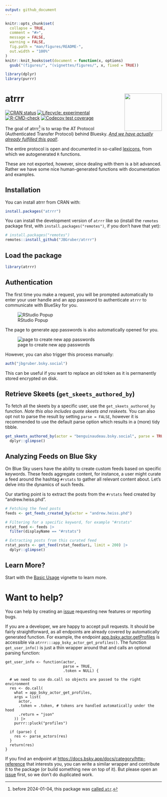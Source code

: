 ```yaml
---
output: github_document
---
```


<!-- README.md is generated from README.Rmd. Please edit that file -->

```r
knitr::opts_chunk$set(
  collapse = TRUE,
  comment = "#>",
  message = FALSE,
  warning = FALSE,
  fig.path = "man/figures/README-",
  out.width = "100%"
)
knitr::knit_hooks$set(document = function(x, options) 
  gsub("(figures/", "(vignettes/figures/", x, fixed = TRUE))

library(dplyr)
library(purrr)
```

# atrrr <img src="man/figures/logo.png" align="right" height="120">

<!-- badges: start -->
[![CRAN status](https://www.r-pkg.org/badges/version/atrrr)](https://CRAN.R-project.org/package=atrrr)
[![Lifecycle: experimental](https://img.shields.io/badge/lifecycle-experimental-orange.svg)](https://lifecycle.r-lib.org/articles/stages.html#experimental)
[![R-CMD-check](https://github.com/JBGruber/atrrr/actions/workflows/R-CMD-check.yaml/badge.svg)](https://github.com/JBGruber/atrrr/actions/workflows/R-CMD-check.yaml)
[![Codecov test coverage](https://codecov.io/gh/JBGruber/atrrr/branch/main/graph/badge.svg)](https://app.codecov.io/gh/JBGruber/atrrr?branch=main)
<!-- badges: end -->

The goal of atrrr^[before 2024-01-04, this package was [called `atr`](https://github.com/JBGruber/atrrr/issues/12).] is to wrap the AT Protocol (Authenticated Transfer Protocol) behind Bluesky. [*And we have actually already fulfilled this goal!*](#want-to-help).

The entire protocol is open and documented in so-called [lexicons](https://atproto.com/guides/lexicon), from which we autogenerated `R` functions.

These are not exported, however, since dealing with them is a bit advanced.
Rather we have some nice human-generated functions with documentation and examples.

## Installation

You can install atrrr from CRAN with:

``` r
install.packages("atrrr")
```

You can install the development version of `atrrr` like so (install the `remotes` package first, with `install.packages("remotes")`, if you don't have that yet):

``` r
# install.packages("remotes")
remotes::install_github("JBGruber/atrrr")
```

## Load the package

```r
library(atrrr)
```


## Authentication

The first time you make a request, you will be prompted automatically to enter your user handle and an app password to authenticate `atrrr` to communicate with BlueSky for you.

![RStudio Popup](figures/password_popup.png)

The page to generate app passwords is also automatically opened for you.

![page to create new app passwords](figures/app_password.png)

However, you can also trigger this process manually:

```r
auth("jbgruber.bsky.social")
```

This can be useful if you want to replace an old token as it is permanently stored encrypted on disk.



## Retrieve Skeets (`get_skeets_authored_by`)

To fetch all the skeets by a specific user, use the `get_skeets_authored_by` function. *Note this also includes quote skeets and reskeets.* You can also opt not to parse the result by setting `parse = FALSE`, however it is recommended to use the default parse option which results in a (more) tidy tibble.

```r
get_skeets_authored_by(actor = "benguinaudeau.bsky.social", parse = TRUE) |>
  dplyr::glimpse()
```




## Analyzing Feeds on Blue Sky

On Blue Sky users have the ability to create custom feeds based on specific keywords. These feeds aggregate content, for instance, a user might curate a feed around the hashtag `#rstats` to gather all relevant content about. Let's delve into the dynamics of such feeds.


Our starting point is to extract the posts from the `#rstats` feed created by "andrew.heiss.phd".


```r
# Fetching the feed posts
feeds <- get_feeds_created_by(actor = "andrew.heiss.phd") 

# Filtering for a specific keyword, for example "#rstats"
rstat_feed <- feeds |>
  filter(displayName == "#rstats")

# Extracting posts from this curated feed
rstat_posts <- get_feed(rstat_feed$uri, limit = 200) |>
  dplyr::glimpse()
```

## Learn More?

Start with the [Basic Usage](https://jbgruber.github.io/atrrr/articles/Basic_Usage.html) vignette to learn more.

# Want to help?

You can help by creating an [issue](https://github.com/JBGruber/atrrr/issues/new/choose) requesting new features or reporting bugs.

If you are a developer, we are happy to accept pull requests.
It should be fairly straightforward, as all endpoints are already covered by automatically generated function.
For example, the endpoint [app.bsky.actor.getProfiles](https://docs.bsky.app/docs/api/app-bsky-actor-get-profiles) is accessible via `atrrr:::app_bsky_actor_get_profiles()`.
The function `get_user_info()` is just a thin wrapper around that and calls an optional parsing function:

```
get_user_info <- function(actor,
                          parse = TRUE,
                          .token = NULL) {

  # we need to use do.call so objects are passed to the right environment
  res <- do.call( 
    what = app_bsky_actor_get_profiles,
    args = list(
      actor,
      .token = .token, # tokens are handled automatically under the hood
      .return = "json"
    )) |>
    purrr::pluck("profiles")

  if (parse) {
    res <- parse_actors(res)
  }
  return(res)
}
```
If you find an endpoint at <https://docs.bsky.app/docs/category/http-reference> that interests you, you can write a similar wrapper and contribute it to the package (or build something new on top of it).
But please open an [issue](https://github.com/JBGruber/atrrr/issues) first, so we don't do duplicated work.
